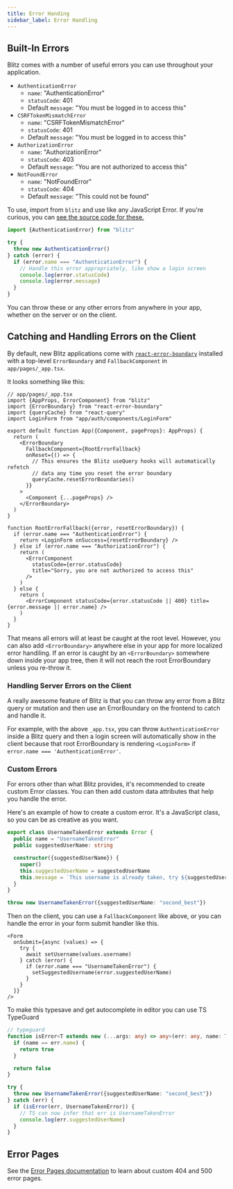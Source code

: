```yaml
---
title: Error Handing
sidebar_label: Error Handling
---
```


## Built-In Errors

Blitz comes with a number of useful errors you can use throughout your application.

- `AuthenticationError`
  - `name`: "AuthenticationError"
  - `statusCode`: 401
  - Default `message`: "You must be logged in to access this"
- `CSRFTokenMismatchError`
  - `name`: "CSRFTokenMismatchError"
  - `statusCode`: 401
  - Default `message`: "You must be logged in to access this"
- `AuthorizationError`
  - `name`: "AuthorizationError"
  - `statusCode`: 403
  - Default `message`: "You are not authorized to access this"
- `NotFoundError`
  - `name`: "NotFoundError"
  - `statusCode`: 404
  - Default `message`: "This could not be found"

To use, import from `blitz` and use like any JavaScript Error. If you're curious, you can [see the source code for these.](TODO)

```ts
import {AuthenticationError} from "blitz"

try {
  throw new AuthenticationError()
} catch (error) {
  if (error.name === "AuthenticationError") {
    // Handle this error appropriately, like show a login screen
    console.log(error.statusCode)
    console.log(error.message)
  }
}
```

You can throw these or any other errors from anywhere in your app, whether on the server or on the client.

## Catching and Handling Errors on the Client

By default, new Blitz applications come with [`react-error-boundary`](https://github.com/bvaughn/react-error-boundary) installed with a top-level `ErrorBoundary` and `FallbackComponent` in `app/pages/_app.tsx`.

It looks something like this:

```tsx
// app/pages/_app.tsx
import {AppProps, ErrorComponent} from "blitz"
import {ErrorBoundary} from "react-error-boundary"
import {queryCache} from "react-query"
import LoginForm from "app/auth/components/LoginForm"

export default function App({Component, pageProps}: AppProps) {
  return (
    <ErrorBoundary
      FallbackComponent={RootErrorFallback}
      onReset={() => {
        // This ensures the Blitz useQuery hooks will automatically refetch
        // data any time you reset the error boundary
        queryCache.resetErrorBoundaries()
      }}
    >
      <Component {...pageProps} />
    </ErrorBoundary>
  )
}

function RootErrorFallback({error, resetErrorBoundary}) {
  if (error.name === "AuthenticationError") {
    return <LoginForm onSuccess={resetErrorBoundary} />
  } else if (error.name === "AuthorizationError") {
    return (
      <ErrorComponent
        statusCode={error.statusCode}
        title="Sorry, you are not authorized to access this"
      />
    )
  } else {
    return (
      <ErrorComponent statusCode={error.statusCode || 400} title={error.message || error.name} />
    )
  }
}
```

That means all errors will at least be caught at the root level. However, you can also add `<ErrorBoundary>` anywhere else in your app for more localized error handiling. If an error is caught by an `<ErrorBoundary>` somewhere down inside your app tree, then it will not reach the root ErrorBoundary unless you re-throw it.

### Handling Server Errors on the Client

A really awesome feature of Blitz is that you can throw any error from a Blitz query or mutation and then use an ErrorBoundary on the frontend to catch and handle it.

For example, with the above `_app.tsx`, you can throw `AuthenticationError` inside a Blitz query and then a login screen will automatically show in the client because that root ErrorBoundary is rendering `<LoginForm>` if `error.name === 'AuthenticationError'`.

### Custom Errors

For errors other than what Blitz provides, it's recommended to create custom Error classes. You can then add custom data attributes that help you handle the error.

Here's an example of how to create a custom error. It's a JavaScript class, so you can be as creative as you want.

```ts
export class UsernameTakenError extends Error {
  public name = "UsernameTakenError"
  public suggestedUserName: string

  constructor({suggestedUserName}) {
    super()
    this.suggestedUserName = suggestedUserName
    this.message = `This username is already taken, try ${suggestedUserName}`
  }
}

throw new UsernameTakenError({suggestedUserName: "second_best"})
```

Then on the client, you can use a `FallbackComponent` like above, or you can handle the error in your form submit handler like this.

```tsx
<Form
  onSubmit={async (values) => {
    try {
      await setUsername(values.username)
    } catch (error) {
      if (error.name === "UsernameTakenError") {
        setSuggestedUsername(error.suggestedUserName)
      }
    }
  }}
/>
```

To make this typesave and get autocomplete in editor you can use TS TypeGuard

```ts
// typeguard
function isError<T extends new (...args: any) => any>(err: any, name: T): err is InstanceType<T> {
  if (name == err.name) {
    return true
  }

  return false
}

try {
  throw new UsernameTakenError({suggestedUserName: "second_best"})
} catch (err) {
  if (isError(err, UsernameTakenError)) {
    // TS can now infer that err is UsernameTakenError
    console.log(err.suggestedUserName)
  }
}
```

## Error Pages

See the [Error Pages documentation](./error-pages) to learn about custom 404 and 500 error pages.
